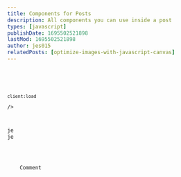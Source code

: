 ```yaml
---
title: Components for Posts
description: All components you can use inside a post
types: [javascript]
publishDate: 1695502521898
lastMod: 1695502521898
author: jes015
relatedPosts: [optimize-images-with-javascript-canvas]
---
```



<br />
<Code code='const a = holaasdlkf' title="text.tsx"  />
<br />
<ImageViewer
    images={
        ['https://avatars.githubusercontent.com/u/1561955?v=4', 'https://avatars.githubusercontent.com/u/120581623?v=4', 'https://avatars.githubusercontent.com/u/1561955?v=4', 'https://avatars.githubusercontent.com/u/120581623?v=4']
    }

    client:load
/>
<br />
<div style={{ display: 'flex' }}>
<Image
    alt='jes015 logo'
    height='15em'
    width='15em'
/>
<Image
    src='https://avatars.githubusercontent.com/u/120581623?v=4'
    alt='jes015 logo'
    height='15em'
    width='15em'
    client:load
/>
</div>
<br />
<Comment title='olaaaa'>
    Comment
</Comment>
<br />
<Title
  as='h1'
  titleId='ejemplo-practico-1'
  client:load
>
  Title 1
</Title>
<Title
  as='h2'
  titleId='ejemplo-practico-2'
  client:load
>
  Title 2
</Title>
<Title
  as='h3'
  titleId='ejemplo-practico'
  client:load
>
  Title 3
</Title>
<br />
<HamburgerSection
    title='Step 1'
>
<Title
  as='h3'
  titleId='ejemplo-practico-3-hamburger'
  client:load
>
  Title 3
</Title>
</HamburgerSection>
